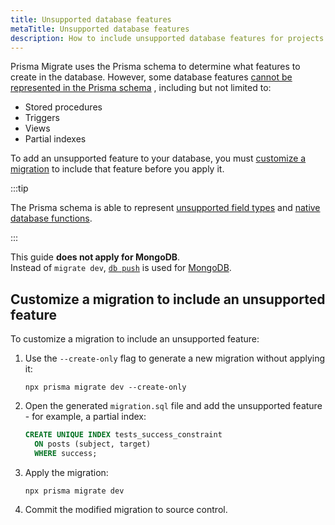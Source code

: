 ```yaml
---
title: Unsupported database features
metaTitle: Unsupported database features
description: How to include unsupported database features for projects that use Prisma Migrate.
---
```

<head>
    <title>{frontMatter.metaTitle}</title>
</head>

<TopBlock>

Prisma Migrate uses the Prisma schema to determine what features to create in the database. However, some database features [cannot be represented in the Prisma schema](/orm/prisma-schema/data-model/unsupported-database-features) , including but not limited to:

- Stored procedures
- Triggers
- Views
- Partial indexes

To add an unsupported feature to your database, you must [customize a migration](/orm/prisma-migrate/workflows/customizing-migrations) to include that feature before you apply it.

:::tip

The Prisma schema is able to represent [unsupported field types](/orm/prisma-schema/data-model/unsupported-database-features#unsupported-field-types) and [native database functions](/orm/prisma-migrate/workflows/native-database-functions).

:::

<Admonition type="warning">

This guide **does not apply for MongoDB**.<br />
Instead of `migrate dev`, [`db push`](/orm/prisma-migrate/workflows/prototyping-your-schema) is used for [MongoDB](/orm/overview/databases/mongodb).

</Admonition>

</TopBlock>

## Customize a migration to include an unsupported feature

To customize a migration to include an unsupported feature:

1. Use the `--create-only` flag to generate a new migration without applying it:

   ```terminal
   npx prisma migrate dev --create-only
   ```

1. Open the generated `migration.sql` file and add the unsupported feature - for example, a partial index:

   ```sql
   CREATE UNIQUE INDEX tests_success_constraint
     ON posts (subject, target)
     WHERE success;
   ```

1. Apply the migration:

   ```terminal
   npx prisma migrate dev
   ```

1. Commit the modified migration to source control.
